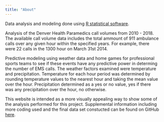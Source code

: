 ```yaml
---
title: "About"
---
```

Data analysis and modeling done using [R statistical software](https://www.r-project.org).

Analysis of the Denver Health Paramedics call volumes from 2010 - 2018.  The available call volume data includes the total ammount of 911 ambulance calls over any given hour within the specified years. For example, there were 22 calls in the 1300 hour on March 31st 2014.

Predictive modeling using weather data and home games for professional sports teams to see if these events have any predictive power in determing the number of EMS calls. The weather factors examined were temperature and precipitation.  Temperature for each hour period was determined by rounding temperature values to the nearest hour and taking the mean value over the hour.  Precipitation determined as a yes or no value, yes if there was any precipitation over the hour, no otherwise.

This website is intended as a more visually appealing way to show some of the analysis performed for this project.  Supplemental information including more coding used and the final data set constucted can be found on GitHub [here](https://github.com/ChrisELarson/DenverEMS).